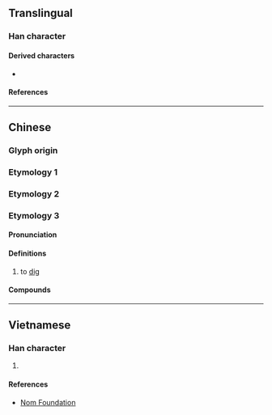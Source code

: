 {{also|捂}}
{{character info}}
==Translingual==

===Han character===
{{Han char|rn=64|rad=手|as=10|sn=13|four=57027|canj=QHRF|ids=⿰扌烏}}

====Derived characters====
* {{l|mul|[[𡀴]]}}

====References====
{{Han ref|kx=0449.081|dkj=12555|hdz=31935.020|uh=6440}}

----

==Chinese==

===Glyph origin===
{{Han etym|烏}}

===Etymology 1===
{{zh-see|捂|v}}

===Etymology 2===
{{zh-see|揣|v}}

===Etymology 3===
{{zh-forms|s=𰓆|alt=挖}}

====Pronunciation====
{{zh-pron
|mn=xm,zz,tw:ó͘
|cat=v
}}

====Definitions====
{{zh-hanzi}}

# {{lb|zh|Hokkien}} to [[dig]]

====Compounds====
{{zh-der|摀秤頭}}

----

==Vietnamese==

===Han character===
{{vi-readings|rs=手10|reading=ô}}

# {{rfdef|vi|sort=手10}}

====References====
* [http://nomfoundation.org/common/nom_details.php?codepoint=6440 Nom Foundation]